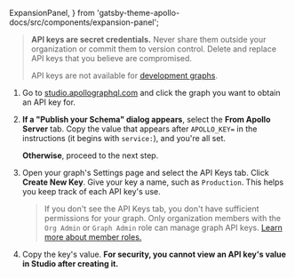   ExpansionPanel,
} from 'gatsby-theme-apollo-docs/src/components/expansion-panel';

<ExpansionPanel title="How to obtain a graph API key">

> **API keys are secret credentials.** Never share them outside your organization or commit them to version control. Delete and replace API keys that you believe are compromised.
>
> API keys are not available for [development graphs](https://www.apollographql.com/docs/studio/dev-graphs/).

1. Go to [studio.apollographql.com](https://studio.apollographql.com/) and click the graph you want to obtain an API key for.

2. **If a "Publish your Schema" dialog appears**, select the **From Apollo Server** tab. Copy the value that appears after `APOLLO_KEY=` in the instructions (it begins with `service:`), and you're all set.

    **Otherwise**, proceed to the next step.

3. Open your graph's Settings page and select the API Keys tab. Click **Create New Key**. Give your key a name, such as `Production`. This helps you keep track of each API key's use.

    > If you don't see the API Keys tab, you don't have sufficient permissions for your graph. Only organization members with the `Org Admin` or `Graph Admin` role can manage graph API keys. [Learn more about member roles.](https://www.apollographql.com/docs/studio/org/members/)

4. Copy the key's value. **For security, you cannot view an API key's value in Studio after creating it.**

</ExpansionPanel>
